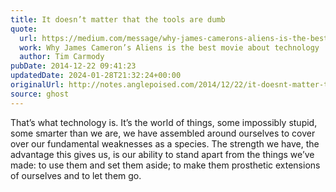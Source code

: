 ```yaml
---
title: It doesn’t matter that the tools are dumb
quote:
  url: https://medium.com/message/why-james-camerons-aliens-is-the-best-movie-about-technology-4741e666e07a
  work: Why James Cameron’s Aliens is the best movie about technology
  author: Tim Carmody
pubDate: 2014-12-22 09:41:23
updatedDate: 2024-01-28T21:32:24+00:00
originalUrl: http://notes.anglepoised.com/2014/12/22/it-doesnt-matter-that-the-tools-are-dumb/
source: ghost
---
```


That’s what technology is. It’s the world of things, some impossibly stupid, some smarter than we are, we have assembled around ourselves to cover over our fundamental weaknesses as a species. The strength we have, the advantage this gives us, is our ability to stand apart from the things we’ve made: to use them and set them aside; to make them prosthetic extensions of ourselves and to let them go.
